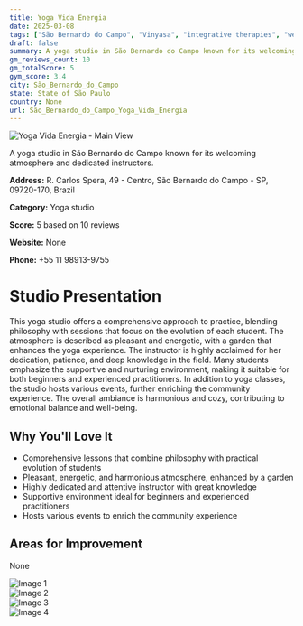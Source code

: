 ```yaml
---
title: Yoga Vida Energia
date: 2025-03-08
tags: ["São Bernardo do Campo", "Vinyasa", "integrative therapies", "welcoming", "harmonious", "São Bernardo do Campo"]  
draft: false
summary: A yoga studio in São Bernardo do Campo known for its welcoming atmosphere and dedicated instructors.
gm_reviews_count: 10
gm_totalScore: 5
gym_score: 3.4
city: São_Bernardo_do_Campo
state: State of São Paulo
country: None
url: São_Bernardo_do_Campo_Yoga_Vida_Energia
---
```


<div className="aspect-[16/9] relative my-8">
  <img 
    src="https://lh5.googleusercontent.com/p/AF1QipNz1Zs2iPEUPdbJDLqsj5n3alYCPhe7HVOFYZnf=w1920-h1080-k-no"
    alt="Yoga Vida Energia - Main View"
    className="object-cover absolute inset-0 w-full h-full rounded-lg"
  />
</div>

A yoga studio in São Bernardo do Campo known for its welcoming atmosphere and dedicated instructors.

**Address:** R. Carlos Spera, 49 - Centro, São Bernardo do Campo - SP, 09720-170, Brazil

**Category:** Yoga studio

**Score:** 5 based on 10 reviews

**Website:** None

**Phone:** +55 11 98913-9755

# Studio Presentation

This yoga studio offers a comprehensive approach to practice, blending philosophy with sessions that focus on the evolution of each student. The atmosphere is described as pleasant and energetic, with a garden that enhances the yoga experience. The instructor is highly acclaimed for her dedication, patience, and deep knowledge in the field. Many students emphasize the supportive and nurturing environment, making it suitable for both beginners and experienced practitioners. In addition to yoga classes, the studio hosts various events, further enriching the community experience. The overall ambiance is harmonious and cozy, contributing to emotional balance and well-being.

## Why You'll Love It

- Comprehensive lessons that combine philosophy with practical evolution of students
- Pleasant, energetic, and harmonious atmosphere, enhanced by a garden
- Highly dedicated and attentive instructor with great knowledge
- Supportive environment ideal for beginners and experienced practitioners
- Hosts various events to enrich the community experience

## Areas for Improvement

None

<div className="grid grid-cols-1 xl:grid-cols-2 gap-4 my-8">
<div className="aspect-[4/3] relative"><img src="https://lh3.googleusercontent.com/p/AF1QipOK5REXy1io2B6WOb4YYeggvt5Jhn4NVzaKNFY0=w1920-h1080-k-no" alt="Image 1" className="object-cover absolute inset-0 w-full h-full rounded-lg" /></div>
<div className="aspect-[4/3] relative"><img src="https://lh5.googleusercontent.com/p/AF1QipNVD9RWbnSAyzqwe-bEGxD8QRRb09cPAa7XfD6f=w1920-h1080-k-no" alt="Image 2" className="object-cover absolute inset-0 w-full h-full rounded-lg" /></div>
<div className="aspect-[4/3] relative"><img src="https://lh5.googleusercontent.com/p/AF1QipPebgJrxRsZWXsPGJUr2DAKFUs8I1yC0Hrz0RN0=w1920-h1080-k-no" alt="Image 3" className="object-cover absolute inset-0 w-full h-full rounded-lg" /></div>
<div className="aspect-[4/3] relative"><img src="https://lh5.googleusercontent.com/p/AF1QipN-T1EbJqEKYLBIUk9i6nL6130NC2BvBVJipKHH=w1920-h1080-k-no" alt="Image 4" className="object-cover absolute inset-0 w-full h-full rounded-lg" /></div>
</div>